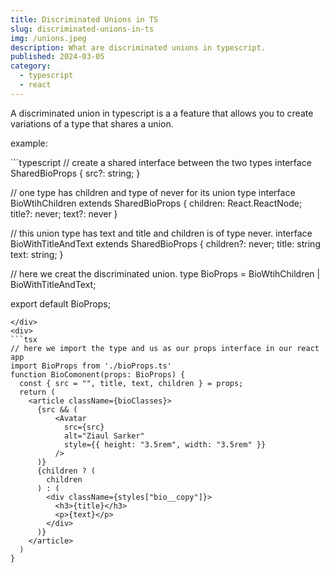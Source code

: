 ```yaml
---
title: Discriminated Unions in TS
slug: discriminated-unions-in-ts
img: /unions.jpeg
description: What are discriminated unions in typescript.
published: 2024-03-05
category: 
  - typescript
  - react
---
```


A discriminated union in typescript is a a feature that allows you to create variations of a type that shares a union. 

<Span>example: </Span>
<div>
```typescript
// create a shared interface between the two types
interface SharedBioProps {
  src?: string;
}

// one type has children and type of never for its union type
interface BioWtihChildren extends SharedBioProps {
  children: React.ReactNode;
  title?: never;
  text?: never
}

// this union type has text and title and children is of type never.
interface BioWithTitleAndText extends SharedBioProps {
  children?: never;
  title: string
  text: string;
}

// here we creat the discriminated union. 
type BioProps = BioWtihChildren | BioWithTitleAndText;

export default BioProps;
```
</div>
<div>
```tsx
// here we import the type and us as our props interface in our react app
import BioProps from './bioProps.ts'
function BioComonent(props: BioProps) {
  const { src = "", title, text, children } = props;
  return (
    <article className={bioClasses}>
      {src && (
          <Avatar
            src={src}
            alt="Ziaul Sarker"
            style={{ height: "3.5rem", width: "3.5rem" }}
          />
      )}
      {children ? (
        children
      ) : (
        <div className={styles["bio__copy"]}>
          <h3>{title}</h3>
          <p>{text}</p>
        </div>
      )}
    </article>
  )
}
```
</div>






